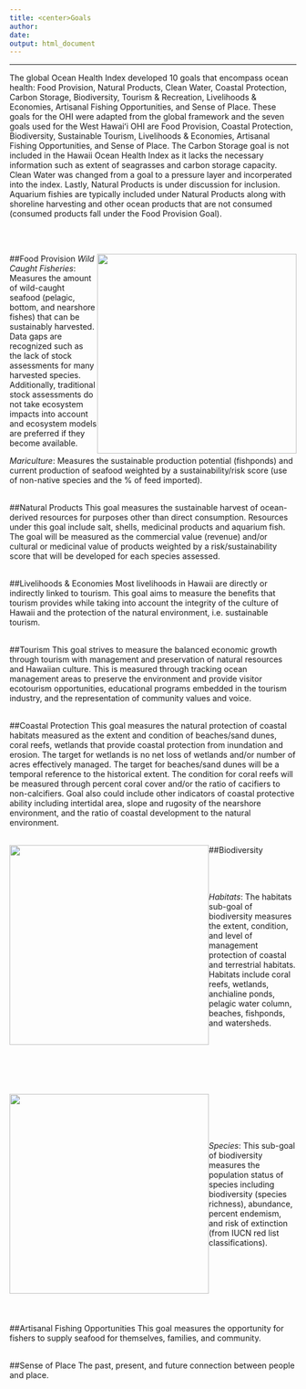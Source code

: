 ```yaml
---
title: <center>Goals
author: 
date: 
output: html_document
---
```


----


The global Ocean Health Index developed 10 goals that encompass ocean health: Food Provision, Natural Products, Clean Water, Coastal Protection, Carbon Storage, Biodiversity, Tourism & Recreation, Livelihoods & Economies, Artisanal Fishing Opportunities, and Sense of Place. These goals for the OHI were adapted from the global framework and the seven goals used for the West Hawaiʻi OHI are Food Provision, Coastal Protection, Biodiversity, Sustainable Tourism, Livelihoods & Economies, Artisanal Fishing Opportunities, and Sense of Place. The Carbon Storage goal is not included in the Hawaii Ocean Health Index as it lacks the necessary information such as extent of seagrasses and carbon storage capacity. Clean Water was changed from a goal to a pressure layer and incorperated into the index. Lastly, Natural Products is under discussion for inclusion. Aquarium fishies are typically included under Natural Products along with shoreline harvesting and other ocean products that are not consumed (consumed products fall under the Food Provision Goal).


<br><br>

<div style="float: right"> 
<img src="images/ci_28982090_Medium.jpg" width="350px"></div>    
##Food Provision
*Wild Caught Fisheries*: Measures the amount of wild-caught seafood (pelagic, bottom, and nearshore fishes) that can be sustainably harvested. Data gaps are recognized such as the lack of stock assessments for many harvested species. Additionally, traditional stock assessments do not take ecosystem impacts into account and ecosystem models are preferred if they become available.


*Mariculture*: Measures the sustainable production potential (fishponds) and current production of seafood weighted by a sustainability/risk score (use of non-native species and the % of feed imported).
<br><br>

##Natural Products
This goal measures the sustainable harvest of ocean-derived resources for purposes other than direct consumption. Resources under this goal include salt, shells, medicinal products and aquarium fish. The goal will be measured as the commercial value (revenue) and/or cultural or medicinal value of products weighted by a risk/sustainability score that will be developed for each species assessed.<br><br>


##Livelihoods & Economies
Most livelihoods in Hawaii are directly or indirectly linked to tourism. This goal aims to measure the benefits that tourism provides while taking into account the integrity of the culture of Hawaii and the protection of the natural environment, i.e. sustainable tourism.<br><br>

##Tourism 
This goal strives to measure the balanced economic growth through tourism with management and preservation of natural resources and Hawaiian culture. This is measured through tracking ocean management areas to preserve the  environment and provide visitor ecotourism opportunities, educational programs embedded in the tourism industry, and the representation of community values and voice.<br><br>


##Coastal Protection
This goal measures the natural protection of coastal habitats measured as the extent and condition of beaches/sand dunes, coral reefs, wetlands that provide coastal protection from inundation and erosion. The target for wetlands is no net loss of wetlands and/or number of acres effectively managed. The target for beaches/sand dunes will be a temporal reference to the historical extent. The condition for coral reefs will be measured through percent coral cover and/or the ratio of cacifiers to non-calcifiers. Goal also could include other indicators of coastal protective ability including intertidal area, slope and rugosity of the nearshore environment, and the ratio of coastal development to the natural environment. <br><br>


##Biodiversity
<div style="float: left"><img src="images/ci_18980928_Medium.jpg" width="350px"></div> 
<br><br><br>
*Habitats*: The habitats sub-goal of biodiversity measures the extent, condition, and level of management protection of coastal and terrestrial habitats. Habitats include coral reefs, wetlands, anchialine ponds, pelagic water column, beaches, fishponds, and watersheds. 

<br><br><br><br><br>
<br><div style="float:left"><img src="images/ci_12001454_Full.jpg" width="350px"></div> 
<br><br><br><br>
*Species*: This sub-goal of biodiversity measures the population status of species including biodiversity (species richness), abundance, percent endemism, and risk of extinction (from IUCN red list classifications).<br><br><br><br><br><br><br><br>


##Artisanal Fishing Opportunities
This goal measures the opportunity for fishers to supply seafood for themselves, families, and community. <br><br>


##Sense of Place
The past, present, and future connection between people and place.
